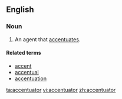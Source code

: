 ==English==
{{suffix|accentuate|or}}

===Noun===
{{en-noun}}

# An agent that [[accentuates]].

====Related terms====
*[[accent]]
*[[accentual]]
*[[accentuation]]

[[ta:accentuator]]
[[vi:accentuator]]
[[zh:accentuator]]